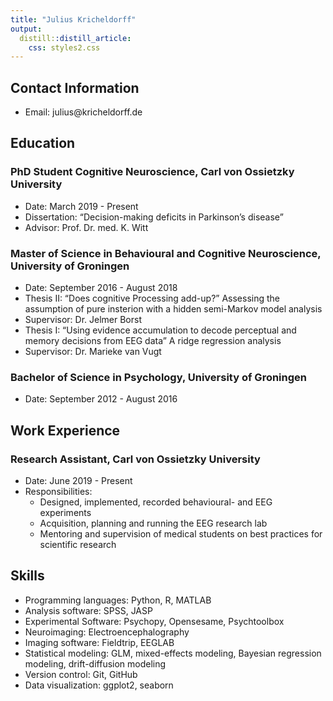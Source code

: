 ```yaml
---
title: "Julius Kricheldorff"
output:
  distill::distill_article:
    css: styles2.css
---
```


## Contact Information

- Email: julius@kricheldorff.de


## Education

### PhD Student Cognitive Neuroscience, Carl von Ossietzky University

- Date: March 2019 - Present
- Dissertation: "Decision-making deficits in Parkinson's disease"
- Advisor: Prof. Dr. med. K. Witt

### Master of Science in Behavioural and Cognitive Neuroscience, University of Groningen

- Date: September 2016 - August 2018
- Thesis II: "Does cognitive Processing add-up?" Assessing the assumption of pure insterion with a hidden semi-Markov model analysis
- Supervisor: Dr. Jelmer Borst 
- Thesis I: "Using evidence accumulation to decode perceptual and memory decisions from EEG data" A ridge regression analysis
- Supervisor: Dr. Marieke van Vugt

### Bachelor of Science in Psychology, University of Groningen

- Date: September 2012 - August 2016

## Work Experience

### Research Assistant, Carl von Ossietzky University

- Date: June 2019 - Present
- Responsibilities:
  - Designed, implemented, recorded behavioural- and EEG experiments 
  - Acquisition, planning and running the EEG research lab
  - Mentoring and supervision of medical students on best practices for scientific research 
  
## Skills

- Programming languages: Python, R, MATLAB
- Analysis software: SPSS, JASP
- Experimental Software: Psychopy, Opensesame, Psychtoolbox
- Neuroimaging: Electroencephalography
- Imaging software: Fieldtrip, EEGLAB
- Statistical modeling: GLM, mixed-effects modeling, Bayesian regression modeling, drift-diffusion modeling
- Version control: Git, GitHub
- Data visualization: ggplot2, seaborn

